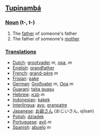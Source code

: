 ==[[Tupinambá]]==
===[[Noun]] (t-, t-)===
#The [[father]] of someone's father
#The father of someone's [[mother]]

===[[Translation]]s===
*[[Dutch]]: [[grootvader]] ''m'', [[opa]], ''m''
*[[English]]: [[grandfather]]
*[[French]]: [[grand-père]] ''m''
*[[Frisian]]: [[pake]]
*[[German]]: [[Großvater]] ''m'', [[Opa]] ''m''
*[[Guaraní]]: [[taita guasu]]
*[[Hebrew]]: [[סבא]] ''m''
*[[Indonesian]]: [[kakek]]
*[[Interlingua]]: [[avo]], [[granpatre]]
*[[Japanese]]: [[お爺さん]] (おじいさん, ojīsan)
*[[Polish]]: [[dziadek]]
*[[Portuguese]]: [[avô]] ''m''
*[[Spanish]]: [[abuelo]] ''m''